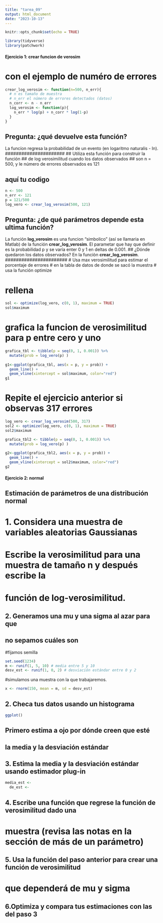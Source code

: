```yaml
---
title: "tarea_09"
output: html_document
date: "2023-10-13"
---
```


```r
knitr::opts_chunk$set(echo = TRUE)

library(tidyverse)
library(patchwork)
```


#### Ejercicio 1: crear funcion de verosim ####
# con el ejemplo de numéro de errores


```r
crear_log_verosim <- function(n=500, n_err){
  # n es tamaño de muestra 
  # n_err el número de errores detectados (datos)
  n_corr <- n - n_err
  log_verosim <- function(p){
    n_err * log(p) + n_corr * log(1-p)
  }
}
```

## Pregunta: ¿qué devuelve esta función?
La funcíon regresa la probabilidad de un evento (en logaritmo naturalis - ln).
######################
## Utiliza esta función para construir la función
## de log verosimilitud cuando los datos observados
## son n = 500, y le número de errores observados es 121

## aquí tu codigo
```r
n <- 500
n_err <- 121
p = 121/500
log_vero <- crear_log_verosim(500, 121)
```


## Pregunta: ¿de qué parámetros depende esta ultima función?
La función **log_verosim** es una funcion "simbolico" (así se llamaria en Matlab) de la función **crear_log_verosim**. El parametar que hay que definir es la probabilidad p y se varía enter 0 y 1 en deltas de 0.001. 
## ¿Dónde quedaron los datos observados?
En la funciòn **crear_log_verosim**. 
#######################
# Usa max verosimilitud para estimar el porcentaje de errores
# en la tabla de datos de donde se sacó la muestra
# usa la función optimize

# rellena

```r
sol <- optimize(log_vero, c(0, 1), maximum = TRUE)
sol$maximum
```

########################
# grafica la funcion de verosimilitud para p entre cero y uno
```r
grafica_tbl <- tibble(p = seq(0, 1, 0.001)) %>% 
  mutate(prob = log_vero(p) )
  
g1<-ggplot(grafica_tbl, aes(x = p, y = prob)) +
  geom_line() + 
  geom_vline(xintercept = sol$maximum, color="red")
g1
```


#############################
# Repite el ejercicio anterior si observas 317 errores
```r
log_vero <- crear_log_verosim(500, 317)
sol2 <- optimize(log_vero, c(0, 1), maximum = TRUE)
sol2$maximum

grafica_tbl2 <- tibble(p = seq(0, 1, 0.001)) %>% 
  mutate(prob = log_vero(p) )
  
g2<-ggplot(grafica_tbl2, aes(x = p, y = prob)) +
  geom_line() + 
  geom_vline(xintercept = sol2$maximum, color="red")
g2
```

#### Ejercicio 2: normal ####

## Estimación de parámetros de una distribución normal
# 1. Considera una muestra de variables aleatorias Gaussianas 
# Escribe la verosimilitud para una muestra de tamaño n y después escribe la 
# función de log-verosimilitud.


## 2. Generamos una mu y una sigma al azar para que 
## no sepamos cuáles son

#fijamos semilla
```r
set.seed(1234)
m <- runif(1, 5, 10) # media entre 5 y 10
desv_est <- runif(1, 0, 2) # desviación estándar entre 0 y 2
```


#simulamos una muestra con la que trabajaremos.

```r
x <- rnorm(150, mean = m, sd = desv_est)
```

#########################################
## 2. Checa tus datos usando un histograma


```r
ggplot()
```


## Primero estima a ojo por dónde creen que esté
## la media y la desviación estándar

###########################
## 3. Estima la media y la desviación estándar usando estimador plug-in

```r
media_est <- 
  de_est <-
```


  
###############
## 4. Escribe una función que regrese la función de verosimilitud dado una
# muestra (revisa las notas en la sección de más de un parámetro)

## 5. Usa la función del paso anterior para crear una función de verosimilitud
# que dependerá de mu y sigma

## 6.Optimiza y compara tus estimaciones con las del paso 3

